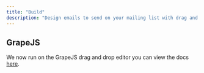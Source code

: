 ```yaml
---
title: "Build"
description: "Design emails to send on your mailing list with drag and drop"
---
```


## GrapeJS

We now run on the GrapeJS drag and drop editor you can view the docs [here](https://grapesjs.com/docs/).
